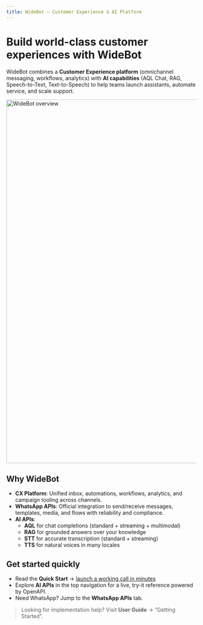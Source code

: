 ```yaml
---
title: WideBot — Customer Experience & AI Platform
---
```


# Build world-class customer experiences with WideBot

WideBot combines a **Customer Experience platform** (omnichannel messaging, workflows, analytics) with **AI capabilities** (AQL Chat, RAG, Speech-to-Text, Text-to-Speech) to help teams launch assistants, automate service, and scale support.

<img src="/images/widebot-hero.png" alt="WideBot overview" width="960" />

## Why WideBot

- **CX Platform**: Unified inbox, automations, workflows, analytics, and campaign tooling across channels.
- **WhatsApp APIs**: Official integration to send/receive messages, templates, media, and flows with reliability and compliance.
- **AI APIs**:
  - **AQL** for chat completions (standard + streaming + multimodal)
  - **RAG** for grounded answers over your knowledge
  - **STT** for accurate transcription (standard + streaming)
  - **TTS** for natural voices in many locales

## Get started quickly

- Read the **Quick Start** → <a href="/quickstart">launch a working call in minutes</a>
- Explore **AI APIs** in the top navigation for a live, try-it reference powered by OpenAPI.
- Need WhatsApp? Jump to the **WhatsApp APIs** tab.

> Looking for implementation help? Visit **User Guide** → “Getting Started”.
